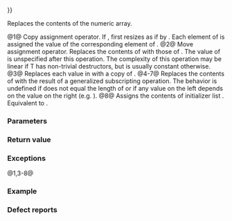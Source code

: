 {{cpp/numeric/valarray/title|operator{{=}}}}
{{cpp/numeric/valarray/navbar}}
{{dcl begin}}
{{dcl|num=1|1=
valarray&lt;T&gt;&amp; operator=( const valarray&lt;T&gt;&amp; other );
}}
{{dcl|num=2|since=c++11|1=
valarray&lt;T&gt;&amp; operator=( valarray&lt;T&gt;&amp;&amp; other ) noexcept;
}}
{{dcl|num=3|1=
valarray&lt;T&gt;&amp; operator=( const T&amp; val );
}}
{{dcl|num=4|1=
valarray&lt;T&gt;&amp; operator=( const std::slice_array&lt;T&gt;&amp; other );
}}
{{dcl|num=5|1=
valarray&lt;T&gt;&amp; operator=( const std::gslice_array&lt;T&gt;&amp; other );
}}
{{dcl|num=6|1=
valarray&lt;T&gt;&amp; operator=( const std::mask_array&lt;T&gt;&amp; other );
}}
{{dcl|num=7|1=
valarray&lt;T&gt;&amp; operator=( const std::indirect_array&lt;T&gt;&amp; other );
}}
{{dcl|num=8|since=c++11|1=
valarray&lt;T&gt;&amp; operator=( std::initializer_list&lt;T&gt; il );
}}
{{dcl end}}

Replaces the contents of the numeric array.

@1@ Copy assignment operator. If {{c|1=size() != other.size()}}, first resizes {{c|*this}} as if by {{c|resize(other.size())}}. Each element of {{c|*this}} is assigned the value of the corresponding element of {{c|other}}.
@2@ Move assignment operator. Replaces the contents of {{c|*this}} with those of {{c|other}}. The value of {{c|other}} is unspecified after this operation. The complexity of this operation may be linear if T has non-trivial destructors, but is usually constant otherwise.
@3@ Replaces each value in {{c|*this}} with a copy of {{c|val}}.
@4-7@ Replaces the contents of {{c|*this}} with the result of a generalized subscripting operation. The behavior is undefined if {{rlpf|size}} does not equal the length of {{c|other}} or if any value on the left depends on the value on the right (e.g. {{c|1=v = v[v &gt; 2]}}).
@8@ Assigns the contents of initializer list {{c|il}}. Equivalent to {{c|1=*this = valarray(il)}}.

===Parameters===
{{par begin}}
{{par|other|another numeric array (or a mask) to assign}}
{{par|val|the value to initialize each element with}}
{{par|il|initializer list to assign}}
{{par end}}

===Return value===
{{c|*this}}

===Exceptions===
@1,3-8@ {{cpp/impldef exception item}}

===Example===
{{example
|code=
#include &lt;iomanip&gt;
#include &lt;iostream&gt;
#include &lt;valarray&gt;

void print(const char* rem, const std::valarray&lt;int&gt;&amp; v)
{
    std::cout &lt;&lt; std::left &lt;&lt; std::setw(36) &lt;&lt; rem &lt;&lt; std::right;
    for (int n : v)
        std::cout &lt;&lt; std::setw(3) &lt;&lt; n;
    std::cout &lt;&lt; '\n';
}

int main()
{
    std::valarray&lt;int&gt; v1(3);
    v1 = -1; // (3) from a scalar 
    print("assigned from scalar: ", v1);
    
    v1 = {1, 2, 3, 4, 5, 6}; // (8): from initializer list of different size
    print("assigned from initializer_list:", v1);
    
    std::valarray&lt;int&gt; v2(3);
    v2 = v1[std::slice(0, 3, 2)]; // (4): from slice array
    print("every 2nd element starting at pos 0:", v2);
    
    v2 = v1[v1 % 2 == 0]; // (6): from mask array
    print("values that are even:", v2);
    
    std::valarray&lt;std::size_t&gt; idx = {0, 1, 2, 4}; // index array
    v2.resize(4); // sizes must match when assigning from gen subscript
    v2 = v1[idx]; // (7): from indirect array
    print("values at positions 0, 1, 2, 4:", v2);
}
|output=
assigned from scalar:                -1 -1 -1
assigned from initializer_list:       1  2  3  4  5  6
every 2nd element starting at pos 0:  1  3  5
values that are even:                 2  4  6
values at positions 0, 1, 2, 4:       1  2  3  5
}}

===Defect reports===
{{dr list begin}}
{{dr list item|wg=lwg|dr=624|std=C++98|before=the behaviors of overloads {{v|4-7}} were&lt;br&gt;unclear if the length of {{c|other}} is not {{rlpf|size}}|after=the behaviors are&lt;br&gt;undefined in this case}}
{{dr list item|wg=lwg|dr=630|std=C++98|before=the behavior of the copy assignment operator&lt;br&gt;was undefined if {{c|1=size() != other.size()}}|after=resizes {{c|*this}}&lt;br&gt;first in this case}}
{{dr list item|wg=lwg|dr=2071|std=C++11|before=the move assignment operator resized&lt;br&gt;{{c|*this}} if {{c|1=size() != other.size()}}|after=not required to&lt;br&gt;resize in this case}}
{{dr list end}}

{{langlinks|de|es|fr|it|ja|pt|ru|zh}}